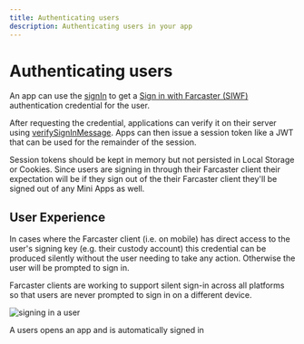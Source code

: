 ```yaml
---
title: Authenticating users
description: Authenticating users in your app
---
```



# Authenticating users

An app can use the [signIn](/docs/sdk/actions/sign-in) to get a [Sign in with
Farcaster (SIWF)](https://docs.farcaster.xyz/developers/siwf/) authentication credential for the user.

After requesting the credential, applications can verify it on their server
using
[verifySignInMessage](https://docs.farcaster.xyz/auth-kit/client/app/verify-sign-in-message).
Apps can then issue a session token like a JWT that can be used for the
remainder of the session. 

Session tokens should be kept in memory but not persisted in Local Storage or
Cookies. Since users are signing in through their Farcaster client their
expectation will be if they sign out of the their Farcaster client they'll be
signed out of any Mini Apps as well.

## User Experience

In cases where the Farcaster client (i.e. on mobile) has direct access to the
user's signing key (e.g. their custody account) this credential can be produced
silently without the user needing to take any action. Otherwise the user will be
prompted to sign in.

Farcaster clients are working to support silent sign-in across all platforms so
that users are never prompted to sign in on a different device.

![signing in a user](/sign_in_preview.png)

<Caption>
  A users opens an app and is automatically signed in
</Caption>
